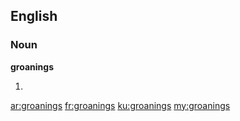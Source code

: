 ==English==

===Noun===
'''groanings'''

# {{plural of|[[groaning]]}}

[[ar:groanings]]
[[fr:groanings]]
[[ku:groanings]]
[[my:groanings]]